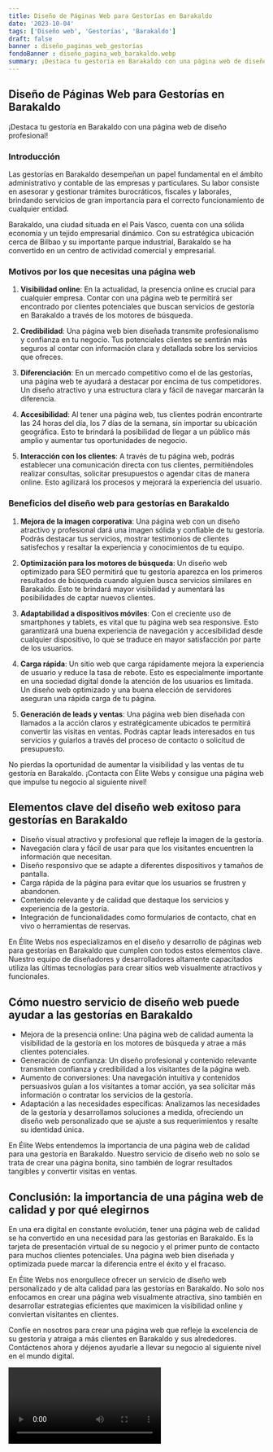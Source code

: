 ```yaml
---
title: Diseño de Páginas Web para Gestorías en Barakaldo
date: '2023-10-04'
tags: ['Diseño web', 'Gestorías', 'Barakaldo']
draft: false
banner : diseño_paginas_web_gestorías
fondoBanner : diseño_pagina_web_barakaldo.webp
summary: ¡Destaca tu gestoría en Barakaldo con una página web de diseño profesional!
---
```


## Diseño de Páginas Web para Gestorías en Barakaldo

¡Destaca tu gestoría en Barakaldo con una página web de diseño profesional!

### Introducción

Las gestorías en Barakaldo desempeñan un papel fundamental en el ámbito administrativo y contable de las empresas y particulares. Su labor consiste en asesorar y gestionar trámites burocráticos, fiscales y laborales, brindando servicios de gran importancia para el correcto funcionamiento de cualquier entidad.

Barakaldo, una ciudad situada en el País Vasco, cuenta con una sólida economía y un tejido empresarial dinámico. Con su estratégica ubicación cerca de Bilbao y su importante parque industrial, Barakaldo se ha convertido en un centro de actividad comercial y empresarial.

### Motivos por los que necesitas una página web

1. **Visibilidad online**: En la actualidad, la presencia online es crucial para cualquier empresa. Contar con una página web te permitirá ser encontrado por clientes potenciales que buscan servicios de gestoría en Barakaldo a través de los motores de búsqueda.

2. **Credibilidad**: Una página web bien diseñada transmite profesionalismo y confianza en tu negocio. Tus potenciales clientes se sentirán más seguros al contar con información clara y detallada sobre los servicios que ofreces.

3. **Diferenciación**: En un mercado competitivo como el de las gestorías, una página web te ayudará a destacar por encima de tus competidores. Un diseño atractivo y una estructura clara y fácil de navegar marcarán la diferencia.

4. **Accesibilidad**: Al tener una página web, tus clientes podrán encontrarte las 24 horas del día, los 7 días de la semana, sin importar su ubicación geográfica. Esto te brindará la posibilidad de llegar a un público más amplio y aumentar tus oportunidades de negocio.

5. **Interacción con los clientes**: A través de tu página web, podrás establecer una comunicación directa con tus clientes, permitiéndoles realizar consultas, solicitar presupuestos o agendar citas de manera online. Esto agilizará los procesos y mejorará la experiencia del usuario.

### Beneficios del diseño web para gestorías en Barakaldo

1. **Mejora de la imagen corporativa**: Una página web con un diseño atractivo y profesional dará una imagen sólida y confiable de tu gestoría. Podrás destacar tus servicios, mostrar testimonios de clientes satisfechos y resaltar la experiencia y conocimientos de tu equipo.

2. **Optimización para los motores de búsqueda**: Un diseño web optimizado para SEO permitirá que tu gestoría aparezca en los primeros resultados de búsqueda cuando alguien busca servicios similares en Barakaldo. Esto te brindará mayor visibilidad y aumentará las posibilidades de captar nuevos clientes.

3. **Adaptabilidad a dispositivos móviles**: Con el creciente uso de smartphones y tablets, es vital que tu página web sea responsive. Esto garantizará una buena experiencia de navegación y accesibilidad desde cualquier dispositivo, lo que se traduce en mayor satisfacción por parte de los usuarios.

4. **Carga rápida**: Un sitio web que carga rápidamente mejora la experiencia de usuario y reduce la tasa de rebote. Esto es especialmente importante en una sociedad digital donde la atención de los usuarios es limitada. Un diseño web optimizado y una buena elección de servidores aseguran una rápida carga de tu página.

5. **Generación de leads y ventas**: Una página web bien diseñada con llamados a la acción claros y estratégicamente ubicados te permitirá convertir las visitas en ventas. Podrás captar leads interesados en tus servicios y guiarlos a través del proceso de contacto o solicitud de presupuesto.

No pierdas la oportunidad de aumentar la visibilidad y las ventas de tu gestoría en Barakaldo. ¡Contacta con Élite Webs y consigue una página web que impulse tu negocio al siguiente nivel!

<GifSeo />

<Cta />

## Elementos clave del diseño web exitoso para gestorías en Barakaldo

- Diseño visual atractivo y profesional que refleje la imagen de la gestoría.
- Navegación clara y fácil de usar para que los visitantes encuentren la información que necesitan.
- Diseño responsivo que se adapte a diferentes dispositivos y tamaños de pantalla.
- Carga rápida de la página para evitar que los usuarios se frustren y abandonen.
- Contenido relevante y de calidad que destaque los servicios y experiencia de la gestoría.
- Integración de funcionalidades como formularios de contacto, chat en vivo o herramientas de reservas.

En Élite Webs nos especializamos en el diseño y desarrollo de páginas web para gestorías en Barakaldo que cumplen con todos estos elementos clave. Nuestro equipo de diseñadores y desarrolladores altamente capacitados utiliza las últimas tecnologías para crear sitios web visualmente atractivos y funcionales.

## Cómo nuestro servicio de diseño web puede ayudar a las gestorías en Barakaldo

- Mejora de la presencia online: Una página web de calidad aumenta la visibilidad de la gestoría en los motores de búsqueda y atrae a más clientes potenciales.
- Generación de confianza: Un diseño profesional y contenido relevante transmiten confianza y credibilidad a los visitantes de la página web.
- Aumento de conversiones: Una navegación intuitiva y contenidos persuasivos guían a los visitantes a tomar acción, ya sea solicitar más información o contratar los servicios de la gestoría.
- Adaptación a las necesidades específicas: Analizamos las necesidades de la gestoría y desarrollamos soluciones a medida, ofreciendo un diseño web personalizado que se ajuste a sus requerimientos y resalte su identidad única.

En Élite Webs entendemos la importancia de una página web de calidad para una gestoría en Barakaldo. Nuestro servicio de diseño web no solo se trata de crear una página bonita, sino también de lograr resultados tangibles y convertir visitas en ventas.

## Conclusión: la importancia de una página web de calidad y por qué elegirnos

En una era digital en constante evolución, tener una página web de calidad se ha convertido en una necesidad para las gestorías en Barakaldo. Es la tarjeta de presentación virtual de su negocio y el primer punto de contacto para muchos clientes potenciales. Una página web bien diseñada y optimizada puede marcar la diferencia entre el éxito y el fracaso.

En Élite Webs nos enorgullece ofrecer un servicio de diseño web personalizado y de alta calidad para las gestorías en Barakaldo. No solo nos enfocamos en crear una página web visualmente atractiva, sino también en desarrollar estrategias eficientes que maximicen la visibilidad online y conviertan visitantes en clientes.

Confíe en nosotros para crear una página web que refleje la excelencia de su gestoría y atraiga a más clientes en Barakaldo y sus alrededores. Contáctenos ahora y déjenos ayudarle a llevar su negocio al siguiente nivel en el mundo digital.

<Video />

<CtaBot job='Gestorías' city='Barakaldo'/>

<Gmaps query='Barakaldo+españa+maps' />